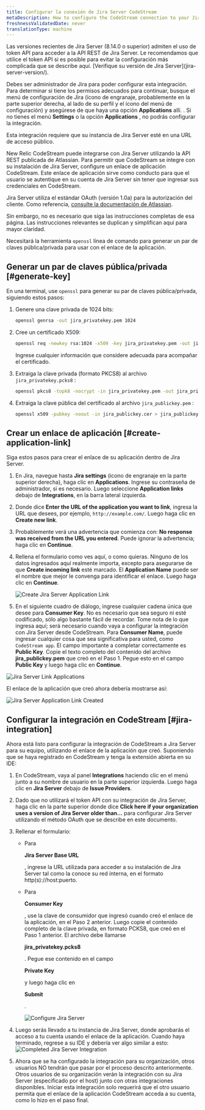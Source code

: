 ```yaml
---
title: Configurar la conexión de Jira Server CodeStream
metaDescription: How to configure the CodeStream connection to your Jira server.
freshnessValidatedDate: never
translationType: machine
---
```







<Callout variant="caution">
  Las versiones recientes de Jira Server (8.14.0 o superior) admiten el uso de token API para acceder a la API REST de Jira Server. Le recomendamos que utilice el token API si es posible para evitar la configuración más complicada que se describe aquí. [Verifique su versión de Jira Server](jira-server-version/).

  Debes ser administrador de Jira para poder configurar esta integración. Para determinar si tiene los permisos adecuados para continuar, busque el menú de configuración de Jira (ícono de engranaje, probablemente en la parte superior derecha, al lado de su perfil y el ícono del menú de configuración) y asegúrese de que haya una opción <DoNotTranslate>**Applications**</DoNotTranslate> allí. . Si no tienes el menú <DoNotTranslate>**Settings**</DoNotTranslate> o la opción <DoNotTranslate>**Applications**</DoNotTranslate> , no podrás configurar la integración.

  Esta integración requiere que su instancia de Jira Server esté en una URL de acceso público.
</Callout>

New Relic CodeStream puede integrarse con Jira Server utilizando la API REST publicada de Atlassian. Para permitir que CodeStream se integre con su instalación de Jira Server, configure un enlace de aplicación CodeStream. Este enlace de aplicación sirve como conducto para que el usuario se autentique en su cuenta de Jira Server sin tener que ingresar sus credenciales en CodeStream.

Jira Server utiliza el estándar OAuth (versión 1.0a) para la autorización del cliente. Como referencia, [consulte la documentación de Atlassian](https://developer.atlassian.com/server/jira/platform/oauth/).

Sin embargo, no es necesario que siga las instrucciones completas de esa página. Las instrucciones relevantes se duplican y simplifican aquí para mayor claridad.

Necesitará la herramienta `openssl` línea de comando para generar un par de claves pública/privada para usar con el enlace de la aplicación.

## Generar un par de claves pública/privada [#generate-key]

En una terminal, use `openssl` para generar su par de claves pública/privada, siguiendo estos pasos:

1. Genere una clave privada de 1024 bits:

   ```sh
   openssl genrsa -out jira_privatekey.pem 1024
   ```

2. Cree un certificado X509:

   ```sh
   openssl req -newkey rsa:1024 -x509 -key jira_privatekey.pem -out jira_publickey.cer -days 365
   ```

   Ingrese cualquier información que considere adecuada para acompañar el certificado.

3. Extraiga la clave privada (formato PKCS8) al archivo `jira_privatekey.pcks8` :

   ```sh
   openssl pkcs8 -topk8 -nocrypt -in jira_privatekey.pem -out jira_privatekey.pcks8
   ```

4. Extraiga la clave pública del certificado al archivo `jira_publickey.pem` :

   ```sh
   openssl x509 -pubkey -noout -in jira_publickey.cer > jira_publickey.pem
   ```

## Crear un enlace de aplicación [#create-application-link]

Siga estos pasos para crear el enlace de su aplicación dentro de Jira Server.

1. En Jira, navegue hasta <DoNotTranslate>**Jira settings**</DoNotTranslate> (icono de engranaje en la parte superior derecha), haga clic en <DoNotTranslate>**Applications**</DoNotTranslate>. Ingrese su contraseña de administrador, si es necesario. Luego seleccione <DoNotTranslate>**Application links**</DoNotTranslate> debajo de <DoNotTranslate>**Integrations**</DoNotTranslate>, en la barra lateral izquierda.

2. Donde dice <DoNotTranslate>**Enter the URL of the application you want to link**</DoNotTranslate>, ingresa la URL que desees, por ejemplo, `http://example.com/`. Luego haga clic en <DoNotTranslate>**Create new link**</DoNotTranslate>.

3. Probablemente verá una advertencia que comienza con: <DoNotTranslate>**No response was received from the URL you entered**</DoNotTranslate>. Puede ignorar la advertencia; haga clic en <DoNotTranslate>**Continue**</DoNotTranslate>.

4. Rellena el formulario como ves aquí, o como quieras. Ninguno de los datos ingresados aquí realmente importa, excepto para asegurarse de que <DoNotTranslate>**Create incoming link**</DoNotTranslate> esté marcado. El <DoNotTranslate>**Application Name**</DoNotTranslate> puede ser el nombre que mejor le convenga para identificar el enlace. Luego haga clic en <DoNotTranslate>**Continue**</DoNotTranslate>.

   <img
     alt="Create Jira Server Application Link"
     src={codestreamCreateJiraServerAppLink}
   />

5. En el siguiente cuadro de diálogo, ingrese cualquier cadena única que desee para <DoNotTranslate>**Consumer Key**</DoNotTranslate>. No es necesario que sea seguro ni esté codificado, sólo algo bastante fácil de recordar. Tome nota de lo que ingresa aquí; será necesario cuando vaya a configurar la integración con Jira Server desde CodeStream. Para <DoNotTranslate>**Consumer Name**</DoNotTranslate>, puede ingresar cualquier cosa que sea significativa para usted, como `CodeStream app`. El campo importante a completar correctamente es <DoNotTranslate>**Public Key**</DoNotTranslate>. Copie el texto completo del contenido del archivo <DoNotTranslate>**jira_publickey.pem**</DoNotTranslate> que creó en el Paso 1. Pegue esto en el campo <DoNotTranslate>**Public Key**</DoNotTranslate> y luego haga clic en <DoNotTranslate>**Continue**</DoNotTranslate>.

<img
  alt="Jira Server Link Applications"
  src={codestreamJiraServerAppLinkOauth}
/>

El enlace de la aplicación que creó ahora debería mostrarse así:

<img
  alt="Jira Server Application Link Created"
  src={codestreamJiraServerAppLinkCreated}
/>

## Configurar la integración en CodeStream [#jira-integration]

Ahora está listo para configurar la integración de CodeStream a Jira Server para su equipo, utilizando el enlace de la aplicación que creó. Suponiendo que se haya registrado en CodeStream y tenga la extensión abierta en su IDE:

1. En CodeStream, vaya al panel <DoNotTranslate>**Integrations**</DoNotTranslate> haciendo clic en el menú junto a su nombre de usuario en la parte superior izquierda. Luego haga clic en <DoNotTranslate>**Jira Server**</DoNotTranslate> debajo de <DoNotTranslate>**Issue Providers**</DoNotTranslate>.

2. Dado que no utilizará el token API con su integración de Jira Server, haga clic en la parte superior donde dice <DoNotTranslate>**Click here if your organization uses a version of Jira Server older than...**</DoNotTranslate> para configurar Jira Server utilizando el método OAuth que se describe en este documento.

3. Rellenar el formulario:

   * Para

     <DoNotTranslate>**Jira Server Base URL**</DoNotTranslate>

     , ingrese la URL utilizada para acceder a su instalación de Jira Server tal como la conoce su red interna, en el formato http(s)://host:puerto.

   * Para

     <DoNotTranslate>**Consumer Key**</DoNotTranslate>

     , use la clave de consumidor que ingresó cuando creó el enlace de la aplicación, en el Paso 2 anterior. Luego copie el contenido completo de la clave privada, en formato PCKS8, que creó en el Paso 1 anterior. El archivo debe llamarse

     <DoNotTranslate>**jira_privatekey.pcks8**</DoNotTranslate>

     . Pegue ese contenido en el campo

     <DoNotTranslate>**Private Key**</DoNotTranslate>

     y luego haga clic en

     <DoNotTranslate>**Submit**</DoNotTranslate>

     .

     <img alt="Configure Jira Server" src={codestreamConfigureJiraServer}/>

4. Luego serás llevado a tu instancia de Jira Server, donde aprobarás el acceso a tu cuenta usando el enlace de la aplicación. Cuando haya terminado, regrese a su IDE y debería ver algo similar a esto:<img alt="Completed Jira Server Integration" src={codestreamJiraServerIntegrationComplete}/>

5. Ahora que se ha configurado la integración para su organización, otros usuarios NO tendrán que pasar por el proceso descrito anteriormente. Otros usuarios de su organización verán la integración con su Jira Server (especificado por el host) junto con otras integraciones disponibles. Iniciar esta integración solo requerirá que el otro usuario permita que el enlace de la aplicación CodeStream acceda a su cuenta, como lo hizo en el paso final.